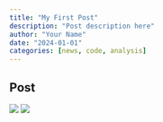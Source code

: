```yaml
---
title: "My First Post"
description: "Post description here"
author: "Your Name"
date: "2024-01-01"
categories: [news, code, analysis]
---
```


## Post

![](images/ballandstick.png)
![](images/spheres.png)

